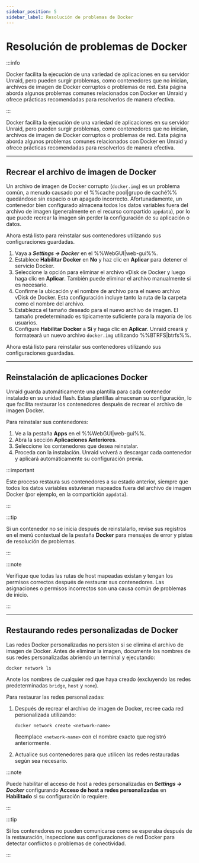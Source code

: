 ```yaml
---
sidebar_position: 5
sidebar_label: Resolución de problemas de Docker
---
```


# Resolución de problemas de Docker

:::info

Docker facilita la ejecución de una variedad de aplicaciones en su servidor Unraid, pero pueden surgir problemas, como contenedores que no inician, archivos de imagen de Docker corruptos o problemas de red. Esta página aborda algunos problemas comunes relacionados con Docker en Unraid y ofrece prácticas recomendadas para resolverlos de manera efectiva.

:::

Docker facilita la ejecución de una variedad de aplicaciones en su servidor Unraid, pero pueden surgir problemas, como contenedores que no inician, archivos de imagen de Docker corruptos o problemas de red. Esta página aborda algunos problemas comunes relacionados con Docker en Unraid y ofrece prácticas recomendadas para resolverlos de manera efectiva.

---

## Recrear el archivo de imagen de Docker

Un archivo de imagen de Docker corrupto (`docker.img`) es un problema común, a menudo causado por el %%cache pool|grupo de caché%% quedándose sin espacio o un apagado incorrecto. Afortunadamente, un contenedor bien configurado almacena todos los datos variables fuera del archivo de imagen (generalmente en el recurso compartido `appdata`), por lo que puede recrear la imagen sin perder la configuración de su aplicación o datos.

Ahora está listo para reinstalar sus contenedores utilizando sus configuraciones guardadas.

1. Vaya a ***Settings → Docker*** en el %%WebGUI|web-gui%%.
2. Establece **Habilitar Docker** en **No** y haz clic en **Aplicar** para detener el servicio Docker.
3. Seleccione la opción para eliminar el archivo vDisk de Docker y luego haga clic en **Aplicar**. También puede eliminar el archivo manualmente si es necesario.
4. Confirme la ubicación y el nombre de archivo para el nuevo archivo vDisk de Docker. Esta configuración incluye tanto la ruta de la carpeta como el nombre del archivo.
5. Establezca el tamaño deseado para el nuevo archivo de imagen. El tamaño predeterminado es típicamente suficiente para la mayoría de los usuarios.
6. Configure **Habilitar Docker** a **Sí** y haga clic en **Aplicar**. Unraid creará y formateará un nuevo archivo `docker.img` utilizando %%BTRFS|btrfs%%.

Ahora está listo para reinstalar sus contenedores utilizando sus configuraciones guardadas.

---

## Reinstalación de aplicaciones Docker

Unraid guarda automáticamente una plantilla para cada contenedor instalado en su unidad flash. Estas plantillas almacenan su configuración, lo que facilita restaurar los contenedores después de recrear el archivo de imagen Docker.

Para reinstalar sus contenedores:

1. Ve a la pestaña **Apps** en el %%WebGUI|web-gui%%.
2. Abra la sección **Aplicaciones Anteriores**.
3. Seleccione los contenedores que desea reinstalar.
4. Proceda con la instalación. Unraid volverá a descargar cada contenedor y aplicará automáticamente su configuración previa.

:::important

Este proceso restaura sus contenedores a su estado anterior, siempre que todos los datos variables estuvieran mapeados fuera del archivo de imagen Docker (por ejemplo, en la compartición `appdata`).

:::

:::tip

Si un contenedor no se inicia después de reinstalarlo, revise sus registros en el menú contextual de la pestaña **Docker** para mensajes de error y pistas de resolución de problemas.

:::

:::note

Verifique que todas las rutas de host mapeadas existan y tengan los permisos correctos después de restaurar sus contenedores. Las asignaciones o permisos incorrectos son una causa común de problemas de inicio.

:::

---

## Restaurando redes personalizadas de Docker

Las redes Docker personalizadas no persisten si se elimina el archivo de imagen de Docker. Antes de eliminar la imagen, documente los nombres de sus redes personalizadas abriendo un terminal y ejecutando:

```
docker network ls
```

Anote los nombres de cualquier red que haya creado (excluyendo las redes predeterminadas `bridge`, `host` y `none`).

Para restaurar las redes personalizadas:

1. Después de recrear el archivo de imagen de Docker, recree cada red personalizada utilizando:

   ```
   docker network create <network-name>
   ```

   Reemplace `<network-name>` con el nombre exacto que registró anteriormente.

2. Actualice sus contenedores para que utilicen las redes restauradas según sea necesario.

:::note

Puede habilitar el acceso de host a redes personalizadas en ***Settings → Docker*** configurando **Acceso de host a redes personalizadas** en **Habilitado** si su configuración lo requiere.

:::

:::tip

Si los contenedores no pueden comunicarse como se esperaba después de la restauración, inspeccione sus configuraciones de red Docker para detectar conflictos o problemas de conectividad.

:::
